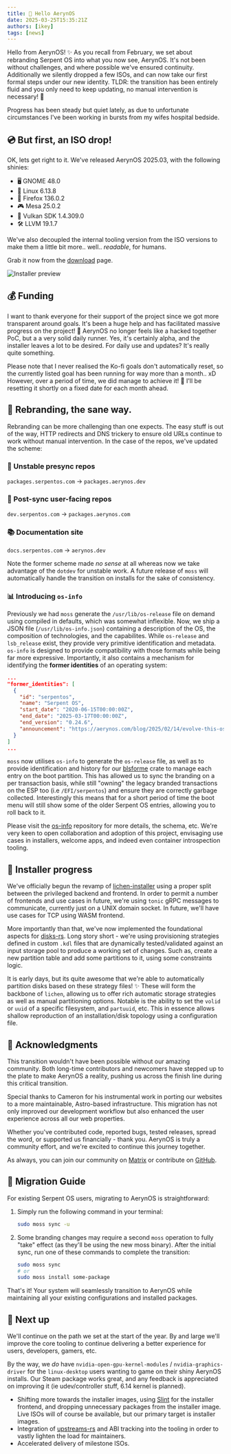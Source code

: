 ```yaml
---
title: 🚀 Hello AerynOS
date: 2025-03-25T15:35:21Z
authors: [ikey]
tags: [news]
---
```


Hello from AerynOS! ✨ As you recall from February, we set about rebranding Serpent OS into what you now see,
AerynOS. It's not been without challenges, and where possible we've ensured continuity. Additionally we silently
dropped a few ISOs, and can now take our first formal steps under our new identity. TLDR: the transition has been entirely
fluid and you only need to keep updating, no manual intervention is necessary! 🎉

Progress has been steady but quiet lately, as due to unfortunate circumstances I've been working in bursts from my wifes
hospital bedside.

## 💿 But first, an ISO drop!

OK, lets get right to it. We've released AerynOS 2025.03, with the following shinies:

 - 🖥️ GNOME 48.0
 - 🐧 Linux 6.13.8
 - 🦊 Firefox 136.0.2
 - 🎮 Mesa 25.0.2
 - 🚀 Vulkan SDK 1.4.309.0
 - 🛠️ LLVM 19.1.7

We've also decoupled the internal tooling version from the ISO versions to make them a little bit more.. well.. *readable*,
for humans.

Grab it now from the [download](/download) page.

![Installer preview](Featured.png)


## 💰 Funding

I want to thank everyone for their support of the project since we got more transparent around goals. It's been a huge help and has
facilitated massive progress on the project! 🙏 AerynOS no longer feels like a hacked together PoC, but a a very solid daily runner. Yes,
it's certainly alpha, and the installer leaves a lot to be desired. For daily use and updates? It's really quite something.

Please note that I never realised the Ko-fi goals don't automatically reset, so the currently listed goal has been running for way more than
a month.. xD However, over a period of time, we did manage to achieve it! 🎉 I'll be resetting it shortly on a fixed date for each month ahead.

<Kofi />

## 🔄 Rebranding, the sane way.

Rebranding can be more challenging than one expects. The easy stuff is out of the way, HTTP redirects and DNS trickery
to ensure old URLs continue to work without manual intervention. In the case of the repos, we've updated the scheme:

### 🧪 Unstable presync repos

`packages.serpentos.com` -> `packages.aerynos.dev`

### 🌟 Post-sync user-facing repos

`dev.serpentos.com` -> `packages.aerynos.com`

### 📚 Documentation site

`docs.serpentos.com` -> `aerynos.dev`

Note the former scheme made *no sense* at all whereas now we take advantage of the `dotdev` for unstable work. A future release
of `moss` will automatically handle the transition on installs for the sake of consistency.

### 📊 Introducing `os-info`

Previously we had `moss` generate the `/usr/lib/os-release` file on demand using compiled in defaults, which was somewhat inflexible.
Now, we ship a JSON file (`/usr/lib/os-info.json`) containing a description of the OS, the composition of technologies, and the capabilites.
While `os-release` and `lsb_release` exist, they provide very primitive identification and metadata. `os-info` is designed to provide compatibility
with those formats while being far more expressive. Importantly, it also contains a mechanism for identifying the **former identities** of
an operating system:

```json
...
"former_identities": [
  {
    "id": "serpentos",
    "name": "Serpent OS",
    "start_date": "2020-06-15T00:00:00Z",
    "end_date": "2025-03-17T00:00:00Z",
    "end_version": "0.24.6",
    "announcement": "https://aerynos.com/blog/2025/02/14/evolve-this-os/"
  }
]
...
```

`moss` now utilises `os-info` to generate the `os-release` file, as well as to provide identification and history for our [blsforme](https://github.com/AerynOS/blsforme) crate
to manage each entry on the boot partition. This has allowed us to sync the branding on a per transaction basis, while still "owning" the
legacy branded transactions on the ESP too (i.e `/EFI/serpentos`) and ensure they are correctly garbage collected. Interestingly this means that for
a short period of time the boot menu will still show some of the older Serpent OS entries, allowing you to roll back to it.

Please visit the [os-info](https://github.com/AerynOS/os-info) repository for more details, the schema, etc. We're very keen to open collaboration and adoption of this project, envisaging
use cases in installers, welcome apps, and indeed even container introspection tooling.

## 🔧 Installer progress

We've officially begun the revamp of [lichen-installer](https://github.com/AerynOS/lichen-installer) using a proper split between
the privileged backend and frontend. In order to permit a number of frontends and use cases in future, we're using `tonic` gRPC messages
to communicate, currently just on a UNIX domain socket. In future, we'll have use cases for TCP using WASM frontend.

More importantly than that, we've now implemented the foundational aspects for [disks-rs](https://github.com/AerynOS/disks-rs).
Long story short - we're using provisioning strategies defined in custom `.kdl` files that are dynamically tested/validated against
an input storage pool to produce a working set of changes. Such as, create a new partition table and add some partitions to it, using
some constraints logic.

<YouTube title="AerynOS: Disk Provisioning" videoId="x5PMTmyYvXc"/>

It is early days, but its quite awesome that we're able to automatically partition disks based on these strategy files! ✨ These will form the
backbone of `lichen`, allowing us to offer rich automatic storage strategies as well as manual partitioning options. Notable is the ability to
set the `volid` or `uuid` of a specific filesystem, and `partuuid`, etc. This in essence allows shallow reproduction of an installation/disk topology
using a configuration file.

## 🙏 Acknowledgments

This transition wouldn't have been possible without our amazing community. Both long-time contributors and newcomers have stepped up to the plate to make AerynOS a reality, pushing us across the finish line during this critical transition.

Special thanks to Cameron for his instrumental work in porting our websites to a more maintainable, Astro-based infrastructure. This migration has not only improved our development workflow but also enhanced the user experience across all our web properties.

Whether you've contributed code, reported bugs, tested releases, spread the word, or supported us financially - thank you. AerynOS is truly a community effort, and we're excited to continue this journey together.

As always, you can join our community on [Matrix](https://matrix.to/#/#aerynos:matrix.org) or contribute on [GitHub](https://github.com/AerynOS).

## 🔄 Migration Guide

For existing Serpent OS users, migrating to AerynOS is straightforward:

1. Simply run the following command in your terminal:
   ```bash
   sudo moss sync -u
   ```

2. Some branding changes may require a second `moss` operation to fully "take" effect (as they'll be using the new moss binary). After the initial sync, run one of these commands to complete the transition:
   ```bash
   sudo moss sync
   # or
   sudo moss install some-package
   ```

That's it! Your system will seamlessly transition to AerynOS while maintaining all your existing configurations and installed packages.
## 🔮 Next up

We'll continue on the path we set at the start of the year. By and large we'll improve the core tooling to continue delivering a
better experience for users, developers, gamers, etc.

By the way, we *do* have `nvidia-open-gpu-kernel-modules` / `nvidia-graphics-driver` for the `linux-desktop` users wanting to game on their
shiny AerynOS installs. Our Steam package works great, and any feedback is appreciated on improving it (ie udev/controller stuff, 6.14 kernel is planned).

- Shifting more towards the installer images, using [Slint](https://slint.dev) for the installer frontend, and dropping unnecessary
packages from the installer image. Live ISOs will of course be available, but our primary target is installer images.
- Integration of [upstreams-rs](https://github.com/AerynOS/upstreams-rs) and ABI tracking into the tooling in order to vastly lighten the load
  for maintainers.
- Accelerated delivery of milestone ISOs.
